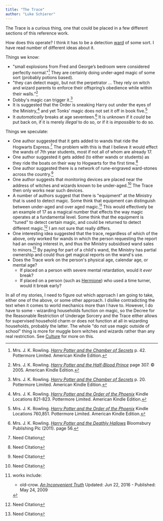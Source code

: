 ```yaml
---
title: "The Trace"
author: "Luke Schierer"
---
```


The Trace is a curious thing, one that could be placed in a few different
sections of this reference work.  

How does this operate?  I think it has to be a detection [ward][] of some sort.
I have read number of different ideas about it.

Things we know:

* "small explosions from Fred and George’s bedroom were considered perfectly
  normal."[^210618-1] They are certainly doing under-aged magic of some sort
  (probably potions based). 
* "they can detect magic, but not the perpetrator … They rely on witch and
  wizard parents to enforce their offspring’s obedience while within their
  walls.”[^210810-4]
* Dobby's magic can trigger it.[^210618-2]
* It is suggested that the Order is sneaking Harry out under the eyes of the
  Ministry,[^210618-3] and yet Tonks' magic does not set it off in book five.[^210618-4]
* It *automatically* breaks at age seventeen.[^221123-1]  It is unknown if it
  *could* be put back on, if it is merely *illegal* to do so, or if it is
  *impossible* to do so.

[^221123-1]: Mrs. J. K. Rowling.
    _[Harry Potter and the Deathly Hallows](https://www.librarything.com/work/3577382/book/225886820)_
    Bloomsbury Publishing Plc (2011). page 56.

[ward]: <../../../magic>

Things we speculate: 

* One author suggested that it gets added to wands that ride the Hogwarts
  Express.[^210329-13] The problem with this is that I believe it would effect
  the wands of 7th year students, most if not all of whom are already 17. 
* One author suggested it gets added (to either wands or students) as they ride
  the boats on their way to Hogwarts for the first time.[^210329-14]
* One author suggested there is a network of rune-engraved ward-stones across
  the country.[^210329-15] 
* One author suggests that monitoring devices are placed near the address of
  witches and wizards known to be under-aged.[^210329-16] The Trace then only
  works near such devices. 
* A number of authors suggest that there is "equipment" at the Ministry that is used to
  detect magic.  Some think that equipment can distinguish between under-aged and
  over aged magic.[^210329-17] This would effectively be an example of 17 as a
  magical number that effects the way magic operates at a fundamental level.
  Some think that the equipment is "tuned" to detect certain magic, and could be
  returned to detect different magic.[^210329-18] I am not sure that really differs. 
* One interesting idea suggested that the trace, regardless of which of the
  above, only worked for wands in which the person requesting the report had an
  owning interest in, and thus the Ministry subsidised wand sales to
  minors.[^210329-19] By paying for part of a child's wand, the Ministry has
  partial ownership and could thus get magical reports on the wand's use. 
* Does the Trace work on the person's physical age, calendar age, or mental age? 
  * If placed on a person with severe mental retardation, would it *ever* break?
  * If placed on a person (such as [Hermione][]) who used a time turner, would it break early?

In all of my stories, I need to figure out which approach I am going to take,
either one of the above, or some other approach.  I dislike contradicting the
text when it comes to world mechanics more than I have to.  However, I do have
to some - wizarding households function on magic, so the Decree for the
Reasonable Restriction of Underage Sorcery and the Trace either allows for
supervised household charm or does not function at all in wizarding households,
probably the latter.  The whole "do not use magic outside of school" thing is
more for muggle born witches and wizards rather than any real restriction. See
[Culture][] for more on this. 

[Hermione]: <../../../people/granger/hermione_jean>

[Culture]: <../../../Culture>

[^210810-4]: Mrs. J. K. Rowling. 
    _[Harry Potter and the Half-Blood Prince](https://www.goodreads.com/book/show/1.Harry_Potter_and_the_Half_Blood_Prince)_
    page 307. © 2005. American Kindle Edition. 

[^210618-1]: Mrs. J. K. Rowling. 
    _[Harry Potter and the Chamber of Secrets](https://www.goodreads.com/book/show/15881.Harry_Potter_and_the_Chamber_of_Secrets)_
    p. 42. Pottermore Limited. American Kindle Edition. 

[^210618-2]: Mrs. J. K. Rowling. 
    _[Harry Potter and the Chamber of Secrets](https://www.goodreads.com/book/show/15881.Harry_Potter_and_the_Chamber_of_Secrets)_
    p. 20. Pottermore Limited. American Kindle Edition. 

[^210618-3]: Mrs. J. K. Rowling.
    _[Harry Potter and the Order of the Phoenix](https://www.goodreads.com/book/show/2.Harry_Potter_and_the_Order_of_the_Phoenix)_
    Kindle Locations 821-823. Pottermore Limited. American Kindle Edition. 

[^210618-4]: Mrs. J. K. Rowling.
    _[Harry Potter and the Order of the Phoenix](https://www.goodreads.com/book/show/2.Harry_Potter_and_the_Order_of_the_Phoenix)_
    Kindle Locations 760,851. Pottermore Limited. American Kindle Edition. 

[^210329-13]: Need Citation

[^210329-14]: Need Citation

[^210329-15]: Need Citation

[^210329-16]: Need Citation

[^210329-17]: works include:
    * old-crow. _[An Inconvenient Truth](https://www.fanfiction.net/s/5084287)_ Updated: Jun 22, 2016 - Published: May 24, 2009

[^210329-18]: Need Citation

[^210329-19]: Need Citation

[^210329-12]: [Wikipedia](https://en.wikipedia.org/) 
    "[Emancipation of minors](https://en.wikipedia.org/wiki/Emancipation_of_minors)
    Last Updated: 2021-03-27. Last Viewed: 2021-03-29.

[^180709-2]: Mrs. J. K. Rowling. _Harry Potter and the Order of the Phoenix_.  Chapter 37. Location 12236. 

[^200731-4]: Mrs. J. K. Rowling.  _Harry Potter and the Goblet of Fire_ 

[^200731-5]: Mrs. J. K. Rowling. _Harry Potter and the Order of the Phoenix_

[^200731-6]: Radaslab.  
    _[Not Normal](https://www.fanfiction.net/s/7144149)_
    [Fanfiction.net](https://www.fanfiction.net/) 
    [Chapter 59](https://www.fanfiction.net/s/7144149/59/Not-Normal)  Published 2011-07-04,
    Updated 2013-08-10, Last Viewed 2020-07-31.

[^200731-7]: Citation needed. 

[^210302-1]: Mrs. J. K. Rowling. 
    "[Illness and Disability](https://www.wizardingworld.com/writing-by-jk-rowling/illness-and-disability)"
    Originally published on Pottermore on 2015-08-10.  Last Viewed 2021-03-02. 

[^210304-5]: Mrs. J. K. Rowling.
    "[Uagadou](https://www.wizardingworld.com/writing-by-jk-rowling/uagadou)"
    Originally published on Pottermore on 2016-01-30. Last Viewed 2021-03-04.

[^210304-6]: Mrs. J. K. Rowling.
    "[Uagadou](https://www.wizardingworld.com/writing-by-jk-rowling/uagadou)"
    Originally published on Pottermore on 2016-01-30. Last Viewed 2021-03-04.

[^210302-2]: Mrs. J. K. Rowling. _Harry Potter and the Chamber of Secrets_
    Pottermore Limited. American Kindle Edition. Approx Location 4405 of 4470.

[^210302-5]: Sunlesswarmth. _[BrokenProphecy](https://www.fanfiction.net/s/13712386)_
    [Chapter 3](https://www.fanfiction.net/s/13712386/3/Broken-Prophecy)
    Published 2020-10-04. Updated 2020-12-01. Last Viewed 2021-03-02.


